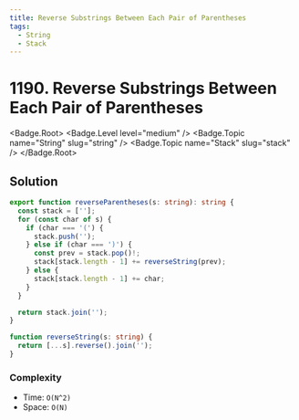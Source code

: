 ```yaml
---
title: Reverse Substrings Between Each Pair of Parentheses
tags:
  - String
  - Stack
---
```


# 1190. Reverse Substrings Between Each Pair of Parentheses

<Badge.Root>
  <Badge.Level level="medium" />
  <Badge.Topic name="String" slug="string" />
  <Badge.Topic name="Stack" slug="stack" />
</Badge.Root>

## Solution

```typescript filename="solution.ts" copy
export function reverseParentheses(s: string): string {
  const stack = [''];
  for (const char of s) {
    if (char === '(') {
      stack.push('');
    } else if (char === ')') {
      const prev = stack.pop()!;
      stack[stack.length - 1] += reverseString(prev);
    } else {
      stack[stack.length - 1] += char;
    }
  }

  return stack.join('');
}

function reverseString(s: string) {
  return [...s].reverse().join('');
}
```

### Complexity

- Time: `O(N^2)`
- Space: `O(N)`

<ProblemLink
  codingSite="leetcode"
  href="https://leetcode.com/problems/reverse-substrings-between-each-pair-of-parentheses"
  title="Reverse Substrings Between Each Pair of Parentheses"
/>
